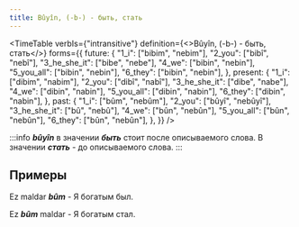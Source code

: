 ```yaml
---
title: Bûyîn, (-b-) - быть, стать
---
```



<TimeTable
  verbIs={"intransitive"}
  definition={<>Bûyîn, (-b-) - <Vi/> быть, стать</>}
  forms={{
    future: {
      "1_i": ["bibim", "nebim"],
      "2_you": ["bibî", "nebî"],
      "3_he_she_it": ["bibe", "nebe"],
      "4_we": ["bibin", "nebin"],
      "5_you_all": ["bibin", "nebin"],
      "6_they": ["bibin", "nebin"],
    },
    present: {
      "1_i": ["dibim", "nabim"],
      "2_you": ["dibî", "nabî"],
      "3_he_she_it": ["dibe", "nabe"],
      "4_we": ["dibin", "nabin"],
      "5_you_all": ["dibin", "nabin"],
      "6_they": ["dibin", "nabin"],
    },
    past: {
      "1_i": ["bûm", "nebûm"],
      "2_you": ["bûyî", "nebûyî"],
      "3_he_she_it": ["bû", "nebû"],
      "4_we": ["bûn", "nebûn"],
      "5_you_all": ["bûn", "nebûn"],
      "6_they": ["bûn", "nebûn"],
    },
  }}
/>

:::info
***bûyîn*** в значении ***быть*** стоит после описываемого слова. В значении ***стать*** - до описываемого слова.
:::

## Примеры

Ez maldar ***bûm*** - Я богатым был.

Ez ***bûm*** maldar - Я богатым стал.
